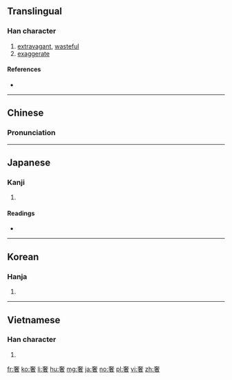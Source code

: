 ==Translingual==

===Han character===
{{Han char|rn=37|rad=大|as=09|sn=12|four=4060<sub>4</sub>|canj=大十大日 (KJKA)|ids=⿱[[大]][[者]]}}

# [[extravagant]], [[wasteful]]
# [[exaggerate]]

====References====
* {{Han ref|kx=0253.090|dkj=05964|dj=0514.340|hdz=10542.060|uh=5962|ud=22882|bh=B0F8|bd=45304}}

----

==Chinese==
{{zh-forms}}

===Pronunciation===
{{zh-pron
|m=shē
|c=ce1,se1
|mc=y
|oc=y
|ma=
|cat=a,v
}}

----

==Japanese==

===Kanji===
{{ja-kanji|grade=|rs=大09}}

# {{defn|lang=ja|sort=大09}}

====Readings====
* {{ja-readings|on=[[しゃ]] (sha)|kun=[[おごる]] (ogoru)}}

----

==Korean==

===Hanja===
{{ko-hanja|hangeul=사|rv=sa|mr=sa}}

# {{defn|lang=ko|sort=大09}}

----

==Vietnamese==

===Han character===
{{vi-hantu|[[xa]]|rs=大09}}

# {{defn|lang=vi|sort=大09}}

[[fr:奢]]
[[ko:奢]]
[[li:奢]]
[[hu:奢]]
[[mg:奢]]
[[ja:奢]]
[[no:奢]]
[[pl:奢]]
[[vi:奢]]
[[zh:奢]]
